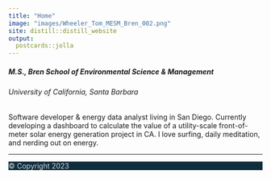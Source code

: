 ```yaml
---
title: "Home"
image: "images/Wheeler_Tom_MESM_Bren_002.png"
site: distill::distill_website
output:
  postcards::jolla
---
```


<div class="mt-n3">
<h5>M.S., Bren School of Environmental Science & Management</h5>
<h6>University of California, Santa Barbara</h6>
</div>

<p class="mt-3">Software developer & energy data analyst living in San Diego. Currently developing a dashboard to calculate the value of a utility-scale front-of-meter solar energy generation project in CA. I love surfing, daily meditation, and nerding out on energy.</p>

<hr style="display: block;">

<div class="row justify-content-center align-items-center">
<div class="col-8 mt-2 text-center d-none d-sm-block">
<a href="https://github.com/Tbwheeler94"><i class="icon fab fa-2x fa-github icon-link"></i></a>
<a href="https://linkedin.com/in/thomaswheeler94"><i class="icon fab fa-2x fa-linkedin icon-link"></i></a>
<a href="mailto:tbwheeler94@gmail.com"><i class="icon fab fa-2x far fa-envelope icon-link"></i></a>
</div>
</div>

<footer class="fixed-bottom py-2" style="background-color: #0F2E3D;"><p class="mb-0" style="color: rgba(255, 255, 255, 0.8);">© Copyright 2023</p></footer>
